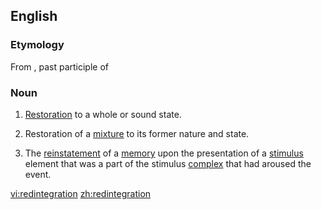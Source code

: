 ==English==
===Etymology===
From {{etyl|la|en}} {{term|redintegratus||lang=la}}, past participle of {{term|redintegro||lang=la|to restore, to renew, to repair}}

===Noun===
{{en-noun}}

# {{rare}} [[restoration|Restoration]] to a whole or sound state. 
# {{chemistry|obsolete}} Restoration of a [[mixture]] to its former nature and state. 
# {{psychology}} The [[reinstatement]] of a [[memory]] upon the presentation of a [[stimulus]] element that was a part of the stimulus [[complex]] that had aroused the event.

[[vi:redintegration]]
[[zh:redintegration]]